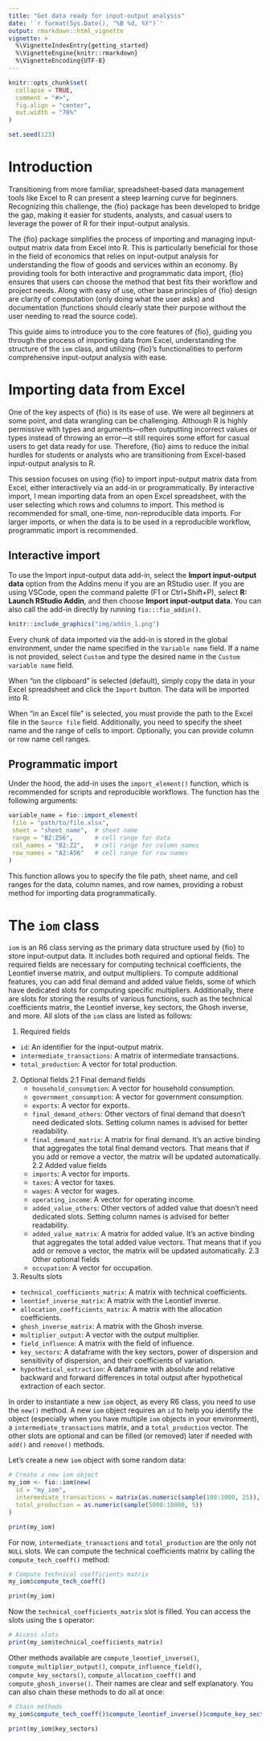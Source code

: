 ```yaml
---
title: "Get data ready for input-output analysis"
date: '`r format(Sys.Date(), "%B %d, %Y")`'
output: rmarkdown::html_vignette
vignette: >
  %\VignetteIndexEntry{getting_started}
  %\VignetteEngine{knitr::rmarkdown}
  %\VignetteEncoding{UTF-8}
---
```


<style>
p.caption {
  font-size: 0.6em;
  text-align: "center";
}
</style>

```r
knitr::opts_chunk$set(
  collapse = TRUE,
  comment = "#>",
  fig.align = "center",
  out.width = "70%"
)

set.seed(123)
```

# Introduction

Transitioning from more familiar, spreadsheet-based data management tools like Excel to R can present a steep learning curve for beginners. Recognizing this challenge, the {fio} package has been developed to bridge the gap, making it easier for students, analysts, and casual users to leverage the power of R for their input-output analysis.

The {fio} package simplifies the process of importing and managing input-output matrix data from Excel into R. This is particularly beneficial for those in the field of economics that relies on input-output analysis for understanding the flow of goods and services within an economy. By providing tools for both interactive and programmatic data import, {fio} ensures that users can choose the method that best fits their workflow and project needs. Along with easy of use, other base principles of {fio} design are clarity of computation (only doing what the user asks) and documentation (functions should clearly state their purpose without the user needing to read the source code). 

This guide aims to introduce you to the core features of {fio}, guiding you through the process of importing data from Excel, understanding the structure of the `iom` class, and utilizing {fio}'s functionalities to perform comprehensive input-output analysis with ease.

# Importing data from Excel

One of the key aspects of {fio} is its ease of use. We were all beginners at some point, and data wrangling can be challenging. Although R is highly permissive with types and arguments—often outputting incorrect values or types instead of throwing an error—it still requires some effort for casual users to get data ready for use. Therefore, {fio} aims to reduce the initial hurdles for students or analysts who are transitioning from Excel-based input-output analysis to R.

This session focuses on using {fio} to import input-output matrix data from Excel, either interactively via an add-in or programmatically. By interactive import, I mean importing data from an open Excel spreadsheet, with the user selecting which rows and columns to import. This method is recommended for small, one-time, non-reproducible data imports. For larger imports, or when the data is to be used in a reproducible workflow, programmatic import is recommended.

## Interactive import

To use the Import input-output data add-in, select the **Import input-output data** option from the Addins menu if you are an RStudio user. If you are using VSCode, open the command palette (F1 or Ctrl+Shift+P), select **R: Launch RStudio Addin**, and then choose **Import input-output data**. You can also call the add-in directly by running `fio:::fio_addin()`.

```r
knitr::include_graphics("img/addin_1.png")
```

Every chunk of data imported via the add-in is stored in the global environment, under the name specified in the `Variable name` field. If a name is not provided, select `Custom` and type the desired name in the `Custom variable name` field.

When "on the clipboard" is selected (default), simply copy the data in your Excel spreadsheet and click the `Import` button. The data will be imported into R.

When "in an Excel file" is selected, you must provide the path to the Excel file in the `Source file` field. Additionally, you need to specify the sheet name and the range of cells to import. Optionally, you can provide column or row name cell ranges.

## Programmatic import

Under the hood, the add-in uses the `import_element()` function, which is recommended for scripts and reproducible workflows. The function has the following arguments:

```r
variable_name = fio::import_element(
 file = "path/to/file.xlsx",
 sheet = "sheet_name",  # sheet name
 range = "B2:Z56",      # cell range for data
 col_names = "B2:Z2",   # cell range for column names
 row_names = "A2:A56"   # cell range for row names
)
```

This function allows you to specify the file path, sheet name, and cell ranges for the data, column names, and row names, providing a robust method for importing data programmatically.

# The `iom` class

`iom` is an R6 class serving as the primary data structure used by {fio} to store input-output data. It includes both required and optional fields. The required fields are necessary for computing technical coefficients, the Leontief inverse matrix, and output multipliers. To compute additional features, you can add final demand and added value fields, some of which have dedicated slots for computing specific multipliers. Additionally, there are slots for storing the results of various functions, such as the technical coefficients matrix, the Leontief inverse, key sectors, the Ghosh inverse, and more. All slots of the `iom` class are listed as follows:

1. Required fields
  - `id`: An identifier for the input-output matrix.
  - `intermediate_transactions`: A matrix of intermediate transactions.
  - `total_production`: A vector for total production.
2. Optional fields
  2.1 Final demand fields
    - `household_consumption`: A vector for household consumption.
    - `government_consumption`: A vector for government consumption.
    - `exports`: A vector for exports.
    - `final_demand_others`: Other vectors of final demand that doesn't need dedicated slots. Setting column names is advised for better readability.
    - `final_demand_matrix`: A matrix for final demand. It's an active binding that aggregates the total final demand vectors. That means that if you add or remove a vector, the matrix will be updated automatically.
  2.2 Added value fields
    - `imports`: A vector for imports.
    - `taxes`: A vector for taxes.
    - `wages`: A vector for wages.
    - `operating_income`: A vector for operating income.
    - `added_value_others`: Other vectors of added value that doesn't need dedicated slots. Setting column names is advised for better readability.
    - `added_value_matrix`: A matrix for added value. It's an active binding that aggregates the total added value vectors. That means that if you add or remove a vector, the matrix will be updated automatically.
  2.3 Other optional fields
    - `occupation`: A vector for occupation.
3. Results slots
  - `technical_coefficients_matrix`: A matrix with technical coefficients.
  - `leontief_inverse_matrix`: A matrix with the Leontief inverse.
  - `allocation_coefficients_matrix`: A matrix with the allocation coefficients.
  - `ghosh_inverse_matrix`: A matrix with the Ghosh inverse.
  - `multiplier_output`: A vector with the output multiplier.
  - `field_influence`: A matrix with the field of influence.
  - `key_sectors`: A dataframe with the key sectors, power of dispersion and sensitivity of dispersion, and their coefficients of variation.
  - `hypothetical_extraction`: A dataframe with absolute and relative backward and forward differences in total output after hypothetical extraction of each sector.

In order to instantiate a new `iom` object, as every R6 class, you need to use the `new()` method. A new `iom` object requires an `id` to help you identify the object (especially when you have multiple `iom` objects in your environment), a `intermediate_transactions` matrix, and a `total_production` vector. The other slots are optional and can be filled (or removed) later if needed with `add()` and `remove()` methods.

Let's create a new `iom` object with some random data:

```r
# Create a new iom object
my_iom <- fio::iom$new(
  id = "my_iom",
  intermediate_transactions = matrix(as.numeric(sample(100:1000, 25)), nrow = 5),
  total_production = as.numeric(sample(5000:10000, 5))
)

print(my_iom)
```

For now, `intermediate_transactions` and `total_production` are the only not `NULL` slots. We can compute the technical coefficients matrix by calling the `compute_tech_coeff()` method:

```r
# Compute technical coefficients matrix
my_iom$compute_tech_coeff()

print(my_iom)
```

Now the `technical_coefficients_matrix` slot is filled. You can access the slots using the `$` operator:

```r
# Access slots
print(my_iom$technical_coefficients_matrix)
```

Other methods available are `compute_leontief_inverse()`, `compute_multiplier_output()`, `compute_influence_field()`, `compute_key_sectors()`, `compute_allocation_coeff()` and `compute_ghosh_inverse()`. Their names are clear and self explanatory. You can also chain these methods to do all at once:

```r
# Chain methods
my_iom$compute_tech_coeff()$compute_leontief_inverse()$compute_key_sectors()

print(my_iom$key_sectors)
```
